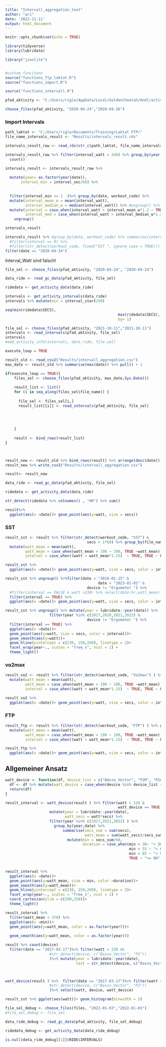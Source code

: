 ```yaml
---
title: "Intervall_aggregation_test"
author: "ari"
date: '2022-11-11'
output: html_document
---
```


```r
knitr::opts_chunk$set(echo = TRUE)
```

```r
library(tidyverse)
library(lubridate)

library("jsonlite")


#custom funcitons
source("functions_ftp_laktat.R")
source("functions_import.R")

source("functions_intervall.R")

```


```r

pfad_aktivity <- "C:/Users/rigle/AppData/Local/GoldenCheetah/Andl/activities/" 

```

```r

choose_files(pfad_aktivity, "2020-04-24","2020-04-26") 

```







###  Import Intervals
```r
path_laktat <- "C:/Users/rigle/Documents/Training/Laktat FTP/"
file_name_intervals_result <- "Results/intervals_result.rds"

intervals_result_raw <- read_rds(str_c(path_laktat, file_name_intervals_result))
```

```r
intervals_result_raw %>% filter(interval_watt > 240) %>% group_by(year(date)) %>%
  count()
```




```r
intervals_result <- intervals_result_raw %>%
  
  mutate(year= as.factor(year(date)),
       interval_min = interval_sec/60) %>%
  
  
  filter(interval_min >= 1  )%>% group_by(date, workout_code) %>% 
  mutate(interval_mean_w = mean(interval_watt),
         interval_median_w = median(interval_watt)) %>% #ungroup() %>%
  mutate(interval = case_when(interval_watt > interval_mean_w*1.2 ~ TRUE, TRUE ~ FALSE),
         interval_med = case_when(interval_watt > interval_median_w*1.2 ~ TRUE, TRUE ~ FALSE)) %>%
    ungroup()

intervals_result
```

```r
intervals_result %>% #group_by(date, workout_code) %>% summarise(interval = sum(interval)) %>%
  #filter(interval == 0) %>% 
  #filter(str_detect(workout_code, fixed("SST ", ignore_case = TRUE))) 
filter(date == "2020-04-24")
```

Interval_Watt sind falsch!





```r
file_sel <- choose_files(pfad_aktivity, "2020-04-24", "2020-04-24")

data_ride <- read_gc_data(pfad_aktivity, file_sel)

ridedata <- get_activity_data(data_ride)

intervals <- get_activity_intervals(data_ride)
intervals %>% mutate(min = interval_start/60)

seq(min(ridedata$SECS),
                                                   max(ridedata$SECS), 
                                                   by= 1)
```







```r

file_sel <- choose_files(pfad_aktivity, "2021-10-11","2021-10-11") 
intervals <- read_intervals(pfad_aktivity, file_sel)
intervals
#add_activity_info(intervals, data_ride, file_sel)
```



```r

execute_loop = TRUE

result_old <- read_csv2("Results/intervall_aggregation.csv")
max_date <- result_old %>% summarise(max(date)) %>% pull() + 1 

if(execute_loop == TRUE){
    files_sel <- choose_files(pfad_aktivity, max_date,Sys.Date()) 
    
    result_list <- list()
    for (i in seq_along(files_sel$file_name)) {
      
      file_sel <- files_sel[i,]
      result_list[[i]] <- read_intervals(pfad_aktivity, file_sel)
      
    
    
    
    }
    
    result <- bind_rows(result_list)
}



result_new <- result_old %>% bind_rows(result) %>% arrange(desc(date))
result_new %>% write_csv2("Results/intervall_aggregation.csv")

result<- result_new

```


```r
data_ride <- read_gc_data(pfad_aktivity, file_sel)

ridedata <- get_activity_data(data_ride)

str_detect(ridedata %>% colnames() , "HR") %>% sum()
```

```r
result%>% 
  ggplot(aes(x =date))+ geom_point(aes(y=watt, size = secs))
```

### SST
```r
result_sst <- result %>% filter(str_detect(workout_code, "SST") &
                                     secs > 1*60) %>% group_by(file_name) %>%
  mutate(watt_mean = mean(watt),
         watt_mean = case_when(watt_mean > 190 ~ 190, TRUE ~watt_mean),
         interval = case_when((watt > watt_mean*1.15)  ~ TRUE, TRUE ~ FALSE)) 

result_sst %>%
  ggplot(aes(x =date))+ geom_point(aes(y=watt, size = secs, color = interval))

```

```r
result_sst %>% ungroup() %>%filter(date > "2016-01-15" &
                                          date < "2023-01-01" &
                                     device != "Ergometer ") %>% 
  #filter(interval == FALSE & watt >230) %>% select(date:hr,watt_mean)
  filter(interval == TRUE) %>%
  ggplot(aes(x =date))+ geom_point(aes(y=watt, size = secs, color = interval))
```

```r
result_sst %>% ungroup() %>% mutate(year = lubridate::year(date)) %>%
                    filter(year %in% c(2017,2020,2021,2022) &
                                     device != "Ergometer ") %>% 
  filter(interval == TRUE) %>%
  ggplot(aes(x =date))+ 
  geom_point(aes(y=watt, size = secs, color = interval))+
  geom_smooth(aes(y=watt))+
  geom_hline(yintercept = c(230, 250,260), linetype = 2)+
  facet_wrap(year~., scales = "free_x", ncol = 1) +
  theme_light()
```

### vo2max
```r
result_vo2 <- result %>% filter(str_detect(workout_code, "Vo2max") ) %>% group_by(file_name) %>%
  mutate(watt_mean = mean(watt),
         watt_mean = case_when(watt_mean > 190 ~ 190, TRUE ~watt_mean),
         interval = case_when((watt > watt_mean*1.15)  ~ TRUE, TRUE ~ FALSE)) 

result_vo2 %>%
  ggplot(aes(x =date))+ geom_point(aes(y=watt, size = secs, color = interval))

```

### FTP
```r
result_ftp <- result %>% filter(str_detect(workout_code, "FTP") ) %>% group_by(file_name) %>%
  mutate(watt_mean = mean(watt),
         watt_mean = case_when(watt_mean > 190 ~ 190, TRUE ~watt_mean),
         interval = case_when((watt > watt_mean*1.15)  ~ TRUE, TRUE ~ FALSE)) 

result_ftp %>%
  ggplot(aes(x =date))+ geom_point(aes(y=watt, size = secs, color = interval))

```

## Allgemeiner Ansatz
```r
watt_device <- function(df, device_list = c("BAsso_Vector", "P2M", "P2Cros", "P2MIndoor")){
  df <- df %>% mutate(watt_device = case_when(device %in% device_list ~ TRUE, TRUE ~FALSE))
  return(df)
}
```


```r
result_interval <- watt_device(result ) %>% filter(watt > 220 &
                                                   watt_device == TRUE)%>% 
                    mutate(year = lubridate::year(date),
                           watt_secs = watt*secs) %>%
                    filter(year %in% c(2017,2021,2022) ) %>% 
                      group_by(year,date) %>% 
                          summarise(secs_sum = sum(secs),
                                    watt_mean = sum(watt_secs)/secs_sum) %>%
                            mutate(min = secs_sum/60,
                                   duration = case_when(min < 30~ "< 30",
                                                        min < 55 ~ "< 60",
                                                        min < 85 ~ "< 90",
                                                        TRUE ~ ">= 90")) 


result_interval %>%
  ggplot(aes(x =date))+ 
  geom_point(aes(y=watt_mean, size = min, color =duration))+
  geom_smooth(aes(y=watt_mean))+
  geom_hline(yintercept = c(230, 250,260), linetype = 2)+
  facet_wrap(year~., scales = "free_x", ncol = 1) +
  coord_cartesian(ylim = c(200,350))+
  theme_light()
```

```r
result_interval %>% 
  filter(watt_mean < 370) %>% 
  ggplot(aes(x =min))+
  geom_point(aes(y=watt_mean, color = as.factor(year)))+
  
  geom_smooth(aes(y=watt_mean, color = as.factor(year)))
```

```r


result %>% count(device)
  filter(date == "2017-03-17")%>% filter(watt > 220 #&
                    #str_detect(device, c("Basso_Vector", "P2"))
                    )%>% mutate(year = lubridate::year(date),
                                test = str_detect(device, c("Basso_Vector","P2"))) %>% select(watt, device,test)



watt_device(result ) %>%  filter(date == "2017-03-17")%>% filter(watt > 220 #&
                    #str_detect(device, c("Basso_Vector", "P2"))
                    )%>% select(watt, device, watt_device)
```


```r
result_sst %>% ggplot(aes(watt))+ geom_histogram(binwidth = 5)
```


```r
file_sel_debug <- choose_files(files, "2022-01-03","2022-01-03") 
#file_sel_debug <- file_sel

data_ride_debug <- read_gc_data(pfad_aktivity, file_sel_debug)

ridedata_debug <- get_activity_data(data_ride_debug)

is.null(data_ride_debug[[1]]$RIDE$INTERVALS)
```






